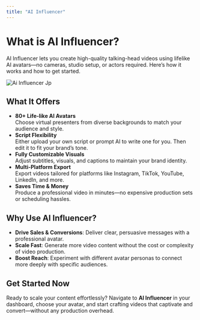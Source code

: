 ```yaml
---
title: "AI Influencer"
---
```


# What is AI Influencer?

AI Influencer lets you create high-quality talking-head videos using lifelike AI avatars—no cameras, studio setup, or actors required. Here’s how it works and how to get started.

![Ai Influencer Jp](/images/ai-influencer.jpg)

## What It Offers

- **80\+ Life-like AI Avatars**\
  Choose virtual presenters from diverse backgrounds to match your audience and style.
- **Script Flexibility**\
  Either upload your own script or prompt AI to write one for you. Then edit it to fit your brand’s tone.
- **Fully Customizable Visuals**\
  Adjust subtitles, visuals, and captions to maintain your brand identity.
- **Multi-Platform Export**\
  Export videos tailored for platforms like Instagram, TikTok, YouTube, LinkedIn, and more.
- **Saves Time & Money**\
  Produce a professional video in minutes—no expensive production sets or scheduling hassles.

## Why Use AI Influencer?

- **Drive Sales & Conversions**: Deliver clear, persuasive messages with a professional avatar.
- **Scale Fast**: Generate more video content without the cost or complexity of video production.
- **Boost Reach**: Experiment with different avatar personas to connect more deeply with specific audiences.

## Get Started Now

Ready to scale your content effortlessly? Navigate to **AI Influencer** in your dashboard, choose your avatar, and start crafting videos that captivate and convert—without any production overhead.